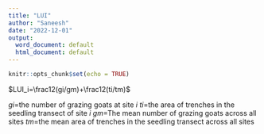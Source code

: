```yaml
---
title: "LUI"
author: "Saneesh"
date: "2022-12-01"
output:
  word_document: default
  html_document: default
---
```


```r
knitr::opts_chunk$set(echo = TRUE)
```

$LUI_i=\frac12(gi/gm)+\frac12(ti/tm)$  

$gi$=the number of grazing goats at site $i$
$ti$=the area of trenches in the seedling transect of site $i$
$gm$=The mean number of grazing goats across all sites
$tm$=the mean area of trenches in the seedling transect across all sites


